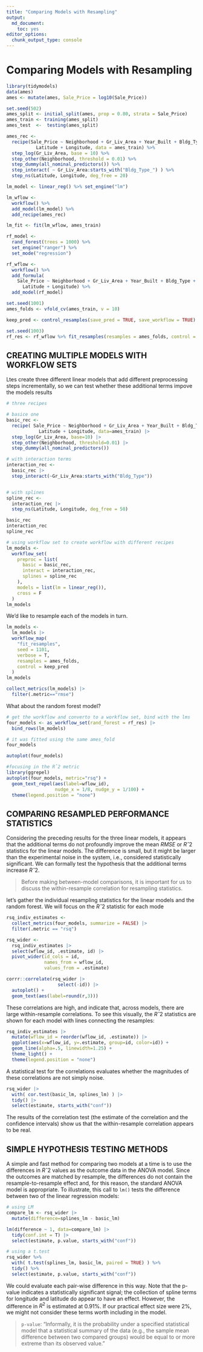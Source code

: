 ```yaml
---
title: "Comparing Models with Resampling"
output: 
  md_document:
    toc: yes
editor_options: 
  chunk_output_type: console
---
```


# Comparing Models with Resampling

```r
library(tidymodels)
data(ames)
ames <- mutate(ames, Sale_Price = log10(Sale_Price))

set.seed(502)
ames_split <- initial_split(ames, prop = 0.80, strata = Sale_Price)
ames_train <- training(ames_split)
ames_test  <-  testing(ames_split)

ames_rec <- 
  recipe(Sale_Price ~ Neighborhood + Gr_Liv_Area + Year_Built + Bldg_Type + 
           Latitude + Longitude, data = ames_train) %>%
  step_log(Gr_Liv_Area, base = 10) %>% 
  step_other(Neighborhood, threshold = 0.01) %>% 
  step_dummy(all_nominal_predictors()) %>% 
  step_interact( ~ Gr_Liv_Area:starts_with("Bldg_Type_") ) %>% 
  step_ns(Latitude, Longitude, deg_free = 20)

lm_model <- linear_reg() %>% set_engine("lm")

lm_wflow <- 
  workflow() %>% 
  add_model(lm_model) %>% 
  add_recipe(ames_rec)

lm_fit <- fit(lm_wflow, ames_train)

rf_model <- 
  rand_forest(trees = 1000) %>% 
  set_engine("ranger") %>% 
  set_mode("regression")

rf_wflow <- 
  workflow() %>% 
  add_formula(
    Sale_Price ~ Neighborhood + Gr_Liv_Area + Year_Built + Bldg_Type + 
      Latitude + Longitude) %>% 
  add_model(rf_model) 

set.seed(1001)
ames_folds <- vfold_cv(ames_train, v = 10)

keep_pred <- control_resamples(save_pred = TRUE, save_workflow = TRUE)

set.seed(1003)
rf_res <- rf_wflow %>% fit_resamples(resamples = ames_folds, control = keep_pred)
```

## CREATING MULTIPLE MODELS WITH WORKFLOW SETS

Ltes create three different linear models that add different preprocessing steps incrementally, so we can test whether these additional terms impove the models results

```r
# three recipes

# basice one
basic_rec <- 
  recipe( Sale_Price ~ Neighborhood + Gr_Liv_Area + Year_Built + Bldg_Type +
            Latitude + Longitude, data=ames_train) |> 
  step_log(Gr_Liv_Area, base=10) |> 
  step_other(Neighborhood, threshold=0.01) |> 
  step_dummy(all_nominal_predictors())

# with interaction terms
interaction_rec <- 
  basic_rec |> 
  step_interact(~Gr_Liv_Area:starts_with("Bldg_Type"))


# with splines
spline_rec <- 
  interaction_rec |> 
  step_ns(Latitude, Longitude, deg_free = 50)

basic_rec
interaction_rec
spline_rec

# using workflow set to create workflow with different recipes
lm_models <-
  workflow_set(
    preproc = list(
      basic = basic_rec,
      interact = interaction_rec,
      splines = spline_rec
    ),
    models = list(lm = linear_reg()),
    cross = F
  )
lm_models
```

We'd like to resample each of the models in turn.

```r
lm_models <-
  lm_models |>
  workflow_map(
    "fit_resamples",
    seed = 1101,
    verbose = T,
    resamples = ames_folds,
    control = keep_pred
  )
lm_models
```


```r
collect_metrics(lm_models) |> 
  filter(.metric=="rmse")
```

What about the random forest model?

```r
# get the workflow and converto to a workflow set, bind with the lms
four_models <- as_workflow_set(rand_forest = rf_res) |> 
  bind_rows(lm_models)

# it was fitted using the same ames_fold
four_models 
```

```r
autoplot(four_models)

#focusing in the Rˆ2 metric
library(ggrepel) 
autoplot(four_models, metric="rsq") +
  geom_text_repel(aes(label=wflow_id), 
                  nudge_x = 1/8, nudge_y = 1/100) +
  theme(legend.position = "none")
```

## COMPARING RESAMPLED PERFORMANCE STATISTICS

Considering the preceding results for the three linear models, it appears that the additional terms do not profoundly improve the mean $RMSE$ or $Rˆ2$ statistics for the linear models. The difference is small, but it might be larger than the experimental noise in the system, i.e., considered statistically significant. We can formally test the hypothesis that the additional terms increase $Rˆ2$.

> Before making between-model comparisons, it is important for us to discuss the within-resample correlation for resampling statistics.

let’s gather the individual resampling statistics for the linear models and the random forest. We will focus on the $Rˆ2$ statistic for each mode

```r

rsq_indiv_estimates <-
  collect_metrics(four_models, summarize = FALSE) |>
  filter(.metric == "rsq")

rsq_wider <-
  rsq_indiv_estimates |>
  select(wflow_id, .estimate, id) |>
  pivot_wider(id_cols = id,
              names_from = wflow_id,
              values_from = .estimate)

corrr::correlate(rsq_wider |> 
                   select(-id)) |> 
  autoplot() +
  geom_text(aes(label=round(r,3)))

```

These correlations are high, and indicate that, across models, there are large within-resample correlations. To see this visually, the $Rˆ2$ statistics are shown for each model with lines connecting the resamples:

```r
rsq_indiv_estimates |> 
  mutate(wflow_id = reorder(wflow_id, .estimate)) |> 
  ggplot(aes(x=wflow_id, y=.estimate, group=id, color=id)) +
  geom_line(alpha=.5, linewidth=1.25) +
  theme_light() +
  theme(legend.position = "none") 
```

A statistical test for the correlations evaluates whether the magnitudes of these correlations are not simply noise. 

```r
rsq_wider |> 
  with( cor.test(basic_lm, splines_lm) ) |> 
  tidy() |> 
  select(estimate, starts_with("conf"))
```

The results of the correlation test (the estimate of the correlation and the confidence intervals) show us that the within-resample correlation appears to be real.

## SIMPLE HYPOTHESIS TESTING METHODS

<!--

We can use simple hypothesis testing to make formal comparisons between models. Consider the familiar linear statistical model:

$$y_{ij}=\beta_{0} + \beta_{1}x_{i1} + \dots + \beta_{p}x_{ip} + \epsilon_{ij}$$

This versatile model is used to create regression models as well as being the basis for the popular analysis of variance (ANOVA) technique for comparing groups. With the ANOVA model, the predictors ($x_{ij}$) are binary dummy variables for different groups. From this, the $\beta$ parameters estimate whether two or more groups are different from one another using hypothesis testing techniques.

--> 

A simple and fast method for comparing two models at a time is to use the differences in $Rˆ2$ values as the outcome data in the ANOVA model. Since the outcomes are matched by resample, the differences do not contain the resample-to-resample effect and, for this reason, the standard ANOVA model is appropriate. To illustrate, this call to `lm()` tests the difference between two of the linear regression models:

```r
# using LM
compare_lm <- rsq_wider |> 
  mutate(difference=splines_lm - basic_lm)

lm(difference ~ 1, data=compare_lm) |> 
  tidy(conf.int = T) |> 
  select(estimate, p.value, starts_with("conf"))

# using a t.test
rsq_wider %>% 
  with( t.test(splines_lm, basic_lm, paired = TRUE) ) %>%
  tidy() %>% 
  select(estimate, p.value, starts_with("conf"))

```

We could evaluate each pair-wise difference in this way. Note that the p-value indicates a statistically significant signal; the collection of spline terms for longitude and latitude do appear to have an effect. However, the difference in $R^2$ is estimated at 0.91%. If our practical effect size were 2%, we might not consider these terms worth including in the model.

> `p-value`: “Informally, it is the probability under a specified statistical model that a statistical summary of the data (e.g., the sample mean difference between two compared groups) would be equal to or more extreme than its observed value.”




